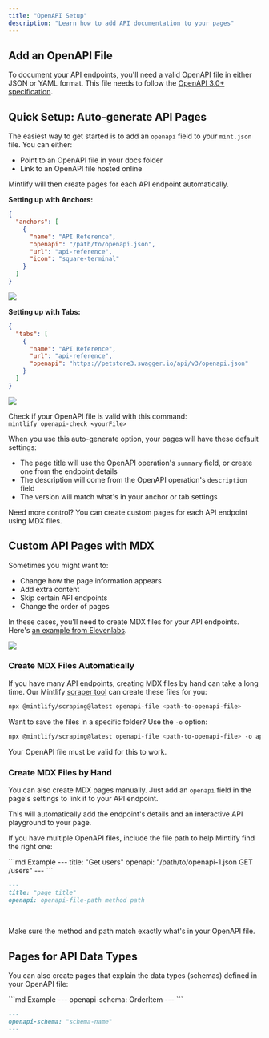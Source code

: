 ```yaml
---
title: "OpenAPI Setup"
description: "Learn how to add API documentation to your pages"
---
```


## Add an OpenAPI File

To document your API endpoints, you'll need a valid OpenAPI file in either JSON or YAML format. This file needs to follow the [OpenAPI 3.0+ specification](https://swagger.io/specification/).

## Quick Setup: Auto-generate API Pages

The easiest way to get started is to add an `openapi` field to your `mint.json` file. You can either:
- Point to an OpenAPI file in your docs folder
- Link to an OpenAPI file hosted online

Mintlify will then create pages for each API endpoint automatically.

**Setting up with Anchors:**

```json {5}
{
  "anchors": [
    {
      "name": "API Reference",
      "openapi": "/path/to/openapi.json",
      "url": "api-reference",
      "icon": "square-terminal"
    }
  ]
}
```

![](/images/anchors-autogeneration-anchors.png)

**Setting up with Tabs:**

```json {6}
{
  "tabs": [
    {
      "name": "API Reference",
      "url": "api-reference",
      "openapi": "https://petstore3.swagger.io/api/v3/openapi.json"
    }
  ]
}
```

![](/images/autogeneration-with-tabs.png)

<Tip>Check if your OpenAPI file is valid with this command: <br/>`mintlify openapi-check <yourFile>`</Tip>

When you use this auto-generate option, your pages will have these default settings:
* The page title will use the OpenAPI operation's `summary` field, or create one from the endpoint details
* The description will come from the OpenAPI operation's `description` field
* The version will match what's in your anchor or tab settings

Need more control? You can create custom pages for each API endpoint using MDX files.

## Custom API Pages with MDX

Sometimes you might want to:
- Change how the page information appears
- Add extra content
- Skip certain API endpoints
- Change the order of pages

In these cases, you'll need to create MDX files for your API endpoints. Here's [an example from Elevenlabs](https://github.com/elevenlabs/elevenlabs-docs/blob/e5e267c97b8d1e4c21db1dcdb8b005eb1dfed7da/api-reference/speech-to-speech.mdx?plain=1#L2).

![](/images/elevenlabs-mdx-autogeneration-example.png)

### Create MDX Files Automatically

If you have many API endpoints, creating MDX files by hand can take a long time. Our Mintlify [scraper tool](https://www.npmjs.com/package/@mintlify/scraping) can create these files for you:

```bash
npx @mintlify/scraping@latest openapi-file <path-to-openapi-file>
```

Want to save the files in a specific folder? Use the `-o` option:

```bash
npx @mintlify/scraping@latest openapi-file <path-to-openapi-file> -o api-reference
```

<Note>
  Your OpenAPI file must be valid for this to work.
</Note>

### Create MDX Files by Hand

You can also create MDX pages manually. Just add an `openapi` field in the page's settings to link it to your API endpoint.

<Snippet file="api-playground/openapi.mdx" />

This will automatically add the endpoint's details and an interactive API playground to your page.

If you have multiple OpenAPI files, include the file path to help Mintlify find the right one:

<CodeGroup>
  ```md Example
  ---
  title: "Get users"
  openapi: "/path/to/openapi-1.json GET /users"
  ---
  ```

  ```md Format
  ---
  title: "page title"
  openapi: openapi-file-path method path
  ---
  ```
</CodeGroup>

<br />

<Note>
  Make sure the method and path match exactly what's in your OpenAPI file.
</Note>

## Pages for API Data Types

You can also create pages that explain the data types (schemas) defined in your OpenAPI file:

<CodeGroup>
  ```md Example
  ---
  openapi-schema: OrderItem
  ---
  ```

  ```md Format
  ---
  openapi-schema: "schema-name"
  ---
  ```
</CodeGroup>